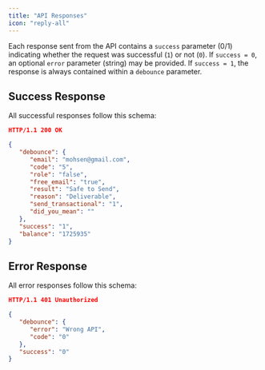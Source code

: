 ```yaml
---
title: "API Responses"
icon: "reply-all"
---
```


Each response sent from the API contains a `success` parameter (0/1) indicating whether the request was successful (`1`) or not (`0`). If `success = 0`, an optional `error` parameter (string) may be provided. If `success = 1`, the response is always contained within a `debounce` parameter.


## Success Response

All successful responses follow this schema:

```json
HTTP/1.1 200 OK

{
   "debounce": {
      "email": "mohsen@gmail.com",
      "code": "5",
      "role": "false",
      "free_email": "true",
      "result": "Safe to Send",
      "reason": "Deliverable",
      "send_transactional": "1",
      "did_you_mean": ""
   },
   "success": "1",
   "balance": "1725935"
}
```

## Error Response

All error responses follow this schema:

```json
HTTP/1.1 401 Unauthorized

{
   "debounce": {
      "error": "Wrong API",
      "code": "0"
   },
   "success": "0"
}
